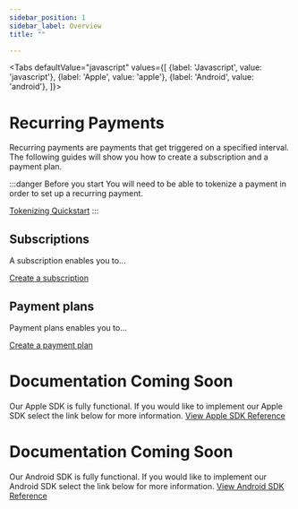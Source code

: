 ```yaml
---
sidebar_position: 1
sidebar_label: Overview
title: ""

---
```




<Tabs
  defaultValue="javascript"
  values={[
    {label: 'Javascript', value: 'javascript'},
    {label: 'Apple', value: 'apple'},
    {label: 'Android', value: 'android'},
  ]}>
  
  <TabItem value="javascript">

# Recurring Payments
Recurring payments are payments that get triggered on a specified interval. The following guides will show you how to create a subscription and a payment plan. 

:::danger Before you start
You will need to be able to tokenize a payment in order to set up a recurring payment. 

<a href= "../../online_payments/tokenizing/quickstart" class="button button--primary button--md">Tokenizing Quickstart</a>
:::

## Subscriptions
A subscription enables you to...

<a href= "../../recurring_payments/create_a_subscription" class="button button--primary button--md">Create a subscription</a>

## Payment plans
Payment plans enables you to...

<a href= "../../recurring_payments/create_a_payment_plan" class="button button--primary button--md">Create a payment plan</a>



</TabItem>
  <TabItem value="apple">

# Documentation Coming Soon
Our Apple SDK is fully functional. If you would like to implement our Apple SDK select the link below for more information.
<a href= "../../sdk/apple/main" class="button button--primary button--md">View Apple SDK Reference</a>

  </TabItem>

  <TabItem value="android">

# Documentation Coming Soon
Our Android SDK is fully functional. If you would like to implement our Android SDK select the link below for more information.
<a href= "../../sdk/android/main" class="button button--primary button--md">View Android SDK Reference</a>

  </TabItem>

</Tabs>






